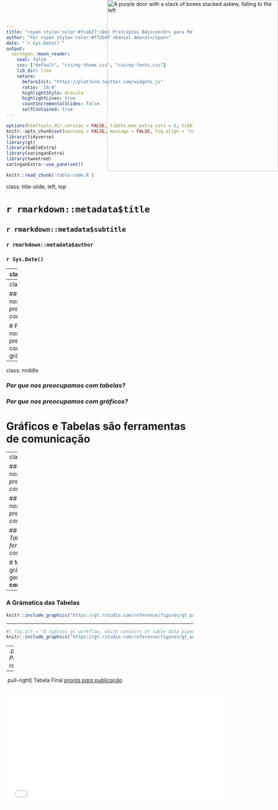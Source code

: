 ```yaml
---
title: "<span style='color:#fcab27'>Dez Princípios Básicos<br> para Melhores Tabelas</span>"
author: "Por <span style='color:#ff2b4f'>Daniel Amaral</span>"
date: "`r Sys.Date()`"
output:
  xaringan::moon_reader:
    seal: false
    css: ["default", "css/my-theme.css", "css/my-fonts.css"]
    lib_dir: libs
    nature:
      beforeInit: "https://platform.twitter.com/widgets.js"
      ratio: '16:9'
      highlightStyle: dracula
      highlightLines: true
      countIncrementalSlides: false
      selfContained: true
---
```


```r
options(htmltools.dir.version = FALSE, tibble.max_extra_cols = 6, tibble.width = 60)
knitr::opts_chunk$set(warning = FALSE, message = FALSE, fig.align = "center", dpi = 700)
library(tidyverse)
library(gt)
library(kableExtra)
library(xaringanExtra)
library(tweetrmd)
xaringanExtra::use_panelset()

```

```r
knitr::read_chunk('table-code.R')
```

class: title-slide, left, top

# `r rmarkdown::metadata$title`

## `r rmarkdown::metadata$subtitle`

### `r rmarkdown::metadata$author` 

### `r Sys.Date()`

<div style = "position: absolute;top: 0px;right: 0;"><img src="https://images.unsplash.com/photo-1570554886111-e80fcca6a029?ixlib=rb-1.2.1&ixid=MnwxMjA3fDB8MHxwaG90by1wYWdlfHx8fGVufDB8fHx8&auto=format&fit=crop&w=1587&q=80" alt="A purple door with a stack of boxes stacked askew, falling to the left" width="460"></img></div>

---
class: middle

# Por que nos preocupamos com tabelas?

---
class: middle

### *Por que nos preocupamos com tabelas?*

# Por que nos preocupamos com gráficos? 

---
class: middle

### *Por que nos preocupamos com tabelas?*  

### *Por que nos preocupamos com gráficos?*  

# Gráficos e Tabelas são ferramentas de **comunicação**

---
class: middle

### *Por que nos preocupamos com tabelas?*  

### *Por que nos preocupamos com gráficos?*  

### *Gráficos e Tabelas são ferramentas de comunicação*

# Melhores gráficos/tabelas geram **melhor comunicação**

---

### A **Grámatica** das Tabelas

```r
knitr::include_graphics("https://gt.rstudio.com/reference/figures/gt_parts_of_a_table.svg")
```

---

```r
#| fig.alt = "A typical gt workflow, which consists of table data piped into a gt object that is modified with gt API functions and outputs as a gt table, typically as HTML."
knitr::include_graphics("https://gt.rstudio.com/reference/figures/gt_workflow_diagram.svg")
```

--
.pull-left[
*Prototipagem rápida*
```r
mtcars %>% 
  select(cyl:wt) %>% 
  head() %>% 
  gt() %>% 
  gt::as_raw_html()
```
]

--

.pull-right[
Tabela Final [*pronta para publicação*](https://johnburnmurdoch.github.io/slides/r-ggplot/#/34)  
```r
```

<iframe id="publicationQuality" src="tables/publication-quality.html" width="600" height="300"  frameborder="0">
]

---
# Casos de Uso

```r
```

<iframe id="fewTable" src="tables/few-table-rule.html" width="1000" height="1000"  frameborder="0">

---
# Alguns Exemplos

```r
```

<iframe id="fewTableEx" src="tables/few-table-ex.html" width="1000" height="650"  frameborder="0" style="-webkit-transform:scale(0.75);-moz-transform-scale(0.75);position:absolute;top:70px;">

---

class: inverse, center, middle

# 10 Princípios Básicos para Melhores Tabelas

---

### Créditos

```r
include_tweet(
  "https://twitter.com/jschwabish/status/1290323581881266177",
  plain = TRUE
)
```

---

### Créditos

```r
include_tweet(
  "https://twitter.com/thomas_mock/status/1458814581900517378",
  plain = TRUE
)
```

---

### Princípio 1: Separe o Cabeçalho do Corpo da Tabela

.center[
<iframe id="potato-tab" src="tables/potato-tab.html" width="450" height="600"  frameborder="0">
]

---

### Princípio 1: Separe o Cabeçalho do Corpo da Tabela

.center[
<iframe id="potato-tab" src="tables/hot-potato.html" width="450" height="600"  frameborder="0">
]

---

### Princípio 2: Use divisórias sutis em vez de linhas de grade pesadas

.center[
<iframe id="potato-tab" src="tables/rule2-bad.html" width="1000" height="600"  frameborder="0">
]

---

### Princípio 2: Use divisórias sutis em vez de linhas de grade pesadas

.center[
<iframe id="potato-tab" src="tables/rule2-good.html" width="1000" height="600"  frameborder="0">
]

---

### Princípio 3: Alinhe Números à Direita

Nesse caso, alinhamos os números à direita e, de preferência, escolhemos fontes mono-espaçadas ou alinhadas numericamente, evitando fontes "antigas" que têm números com posicionamento horizontal variável. 


---

### 3. Comparando os Alinhamentos

.center[
<iframe id="potato-tab" src="tables/rule3-align.html" width="1000" height="600"  frameborder="0">
]

---

### 3. Adendos ao Alinhamento

Ao alinhar texto de comprimento igual (longo ou muito curto), o alinhamento central do texto pode ser preciso ou até preferível. Por exemplo, um texto muito curto com um cabeçalho longo pode ser mais adequado para alinhamento ao centro. Texto de comprimento igual pode ser centralizado sem afetar negativamente a capacidade de leitura rápida.

.center[
<iframe id="rule3AddBad" src="tables/rule3-add-bad.html" width="450" height="600"  frameborder="0">
]

---
### 3. Adendos ao Alinhamento

Ao alinhar texto de comprimento igual (longo ou muito curto), o alinhamento central do texto pode ser preciso ou até preferível. Por exemplo, um texto muito curto com um cabeçalho longo pode ser mais adequado para alinhamento ao centro. Texto de comprimento igual pode ser centralizado sem afetar negativamente a capacidade de leitura rápida.

.center[
<iframe id="rule3AddGood" src="tables/rule3-add-good.html" width="450" height="600"  frameborder="0">
]

---

### 3. Escolha Cuidadosamente as Fontes do Texto

.center[
<iframe id="fontTab" src="tables/font-tab.html" width="450" height="600"  frameborder="0">
]

---

### Princípio 4: Alinhe Textos à Esquerda

Para textos/frases, é normalmente mais apropriado alinhar à esquerda. Isso permite que seus olhos facilmente acompanhem o texto curto e longo verticalmente.

.center[
<iframe id="alignTabHeads" src="tables/rule4-tab.html" width="950" height="600"  frameborder="0">
]

---

### Princípio 5: Selecione o Nível Apropriado de Precisão nos Números

Embora às vezes você possa justificar o aumento de casas decimais, geralmente 1 ou 2 é o suficiente.

.center[
<iframe id="precision" src="tables/rule5-tab.html" width="950" height="600"  frameborder="0">
]

---

### Princípio 6: Guie seu Leitor com Espaços

Pense em como você deseja guiar o leitor - vertical ou horizontalmente.

.center[
<iframe id="spaceTall" src="tables/rule6-tall.html" width="950" height="600"  frameborder="0">
]

---

### Princípio 6: Guie seu Leitor com Espaços

Pense em como você deseja guiar o leitor - vertical ou horizontalmente.

.center[
<iframe id="spaceWide" src="tables/rule6-wide.html" width="950" height="600"  frameborder="0">
]

---

### Princípio 7: Evite a Repetição de Unidade

.center[
<iframe id="repUnits" src="tables/rep-units.html" width="950" height="600"  frameborder="0">
]

---

### Princípio 7: Evite a Repetição de Unidade

Você pode aplicar o símbolo da unidade apenas na primeira linha, por exemplo.

.center[
<iframe id="repUnits" src="tables/units.html" width="950" height="600"  frameborder="0">
]

---

### Princípio 8: Destaque Outliers  

Com grandes tabelas de dados, pode ser útil destacar outliers com cor ou forma.

.center[
<iframe id="highlightOut" src="tables/highlight-out.html" width="1000" height="600"  frameborder="0">
]

---

### Princípio 8: Destaque Outliers  

Com um pouco de cor, podemos nos concentrar claramente nos outliers.

.center[
<iframe id="highlightColor" src="tables/rule8-color.html" width="1000" height="600"  frameborder="0">
]

---

### Princípio 8: Destaque Outliers  

Podemos também utilizar um fundo preenchido em cada célula discrepante.

.center[
<iframe id="highlightFill" src="tables/rule8-fill.html" width="1000" height="600"  frameborder="0">
]
---

### Princípio 9: Agrupe Dados Similares e Aumente o Espaçamento

Aqui, agrupamos categorias semelhantes para facilitar a análise da tabela.

Também podemos aumentar o espaço em branco ou até mesmo remover repetições para aumentar a proporção de dados *vs* tinta.

---

### 9. Mal Exemplo

.center[
<iframe id="rule9Bad" src="tables/rule9-bad.html" width="1000" height="1000"  frameborder="0">
]

---

### 9. Bom Exemplo

.center[
<iframe id="rule9Good" src="tables/rule9-grp.html" width="1000" height="1000"  frameborder="0">
]

---

### Princípio 10: Adicione Visualizações quando Apropriado

Embora a visualização de dados e as tabelas sejam ferramentas diferentes, você pode combiná-las de maneiras inteligentes para envolver ainda mais o leitor. A visualização de dados incorporados pode revelar tendências, enquanto a própria tabela mostra os dados brutos para consulta.


---

### 10. *Sparklines* - Tendências ao longo do tempo

.center[
<iframe id="tabSpark" src="tables/spark-tab.html" width="450" height="600"  frameborder="0">
]

---

### 10. *Sparklines* - Distribuições com densidade

.center[
<iframe id="gtDensity" src="tables/gt-density.html" width="450" height="600"  frameborder="0">
]

---

### 10. Gráficos de Barras

.center[
<iframe id="gtBar" src="tables/bar-plot.html" width="450" height="600"  frameborder="0">
]

---

### 10. Gráficos *Bullet*

.center[
<iframe id="gtBullet" src="tables/gt-bullet.html" width="550" height="600"  frameborder="0">
]

---

### 10. Intervalos de Confiança

.center[
<iframe id="gtCI" src="tables/ci-table.html" width="550" height="600"  frameborder="0">
]

---

### 10. Gráficos de Pontos

.center[
<iframe id="gtGerman" src="tables/german-election.html" width="1000" height="1000"  frameborder="0">
]

---

### 10. *Heatmap*

.center[
<iframe id="gtHeatmap" src="tables/heatmap.html" width="600" height="600"  frameborder="0">
]

---

### 10 Princípios Básicos para Melhores Tabelas

.pull-left[
#### 1. Separe o Cabeçalho do Corpo da Tabela 
#### 2. Use divisórias sutis em vez de linhas de grade pesadas 
#### 3. Alinhe Números à Direita 
#### 4. Alinhe Textos à Esquerda
#### 5. Selecione o Nível Apropriado de Precisão nos Números 
]

.pull-right[
#### 6. Guie seu Leitor com Espaços
#### 7. Evite a Repetição de Unidade
#### 8. Destaque Outliers
#### 9. Agrupe Dados Similares e Aumente o Espaçamento 
#### 10. Adicione Visualizações quando Apropriado
]
